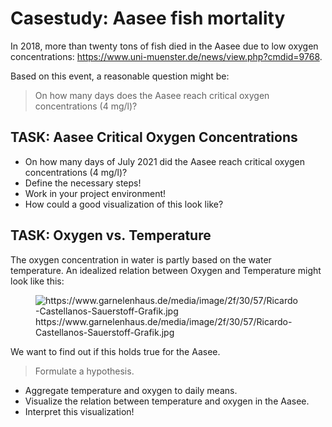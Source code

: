 # Casestudy: Aasee fish mortality


In 2018, more than twenty tons of fish died in the Aasee due to low oxygen concentrations: [https://www.uni-muenster.de/news/view.php?cmdid=9768](https://www.uni-muenster.de/news/view.php?cmdid=9768).

Based on this event, a reasonable question might be:

> On how many days does the Aasee reach critical oxygen concentrations (4 mg/l)?


## TASK: Aasee Critical Oxygen Concentrations

* On how many days of July 2021 did the Aasee reach critical oxygen concentrations (4 mg/l)?
* Define the necessary steps!
* Work in your project environment!
* How could a good visualization of this look like?



## TASK: Oxygen vs. Temperature

The oxygen concentration in water is partly based on the water temperature. An idealized relation between Oxygen and Temperature might look like this:

![https://www.garnelenhaus.de/media/image/2f/30/57/Ricardo-Castellanos-Sauerstoff-Grafik.jpg](https://www.garnelenhaus.de/media/image/2f/30/57/Ricardo-Castellanos-Sauerstoff-Grafik.jpg)

We want to find out if this holds true for the Aasee.

> Formulate a hypothesis.

* Aggregate temperature and oxygen to daily means.
* Visualize the relation between temperature and oxygen in the Aasee.
* Interpret this visualization!

